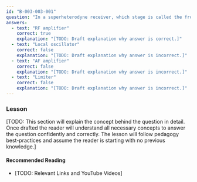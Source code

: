 ```yaml
---
id: "B-003-003-001"
question: "In a superheterodyne receiver, which stage is called the front-end?"
answers:
  - text: "RF amplifier"
    correct: true
    explanation: "[TODO: Draft explanation why answer is correct.]"
  - text: "Local oscillator"
    correct: false
    explanation: "[TODO: Draft explanation why answer is incorrect.]"
  - text: "AF amplifier"
    correct: false
    explanation: "[TODO: Draft explanation why answer is incorrect.]"
  - text: "Limiter"
    correct: false
    explanation: "[TODO: Draft explanation why answer is incorrect.]"
---
```


### Lesson

[TODO: This section will explain the concept behind the question in detail. Once drafted the reader will understand all necessary concepts to answer the question confidently and correctly. The lesson will follow pedagogy best-practices and assume the reader is starting with no previous knowledge.]

#### Recommended Reading

- [TODO: Relevant Links and YouTube Videos]
